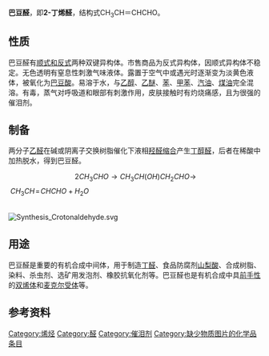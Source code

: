 {{chembox
| Reference=<ref>''[[默克索引|默克索引]]'', 11th Edition, '''2599'''</ref>
| Name = ''反式''-2-丁烯醛
| NameEn = Crotonaldehyde
| ImageFile = Crotonaldehyde.png
| ImageName = 巴豆醛
| ImageSize = 180px
| ImageFile1 = Crotonaldehyde-3D-balls.png
| ImageName1 = 球棍模型
| IUPACName = (2''E'')-but-2-enal
| OtherNames = 巴豆醛<br />''E''-丁-2-烯醛<br />3-甲基丙烯醛<br />反式丁烯醛
| Section1 = {{Chembox Identifiers
| CASNo = 123-73-9
| CASNo_Comment =  (''E'')
| CASNo_Ref = {{cascite|changed|CAS}}
| CASNo1 = 4170-30-3
| CASNo1_Comment =  (''E/Z'')
| CASNo1_Ref = {{cascite|changed|CAS}}
| CASNo2 = 15798-64-8
| CASNo2_Comment =  (''Z'')
| CASNo2_Ref = {{cascite|changed|CAS}}
|   EINECS  =  
|   PubChem  =  447466
|   SMILES  =  O=C/C=C/C
|   InChI  =  1S/C4H6O/c1-2-3-4-5/h2-4H,1H3/b3-2+
|   InChIKey  =  MLUCVPSAIODCQM-NSCUHMNNSA-N
|  IUPHAR_ligand  =  6288
|  ChemSpiderID_Ref  = {{chemspidercite|correct|chemspider}}|  ChemSpiderID  =  394562
|  StdInChI_Ref  = {{stdinchicite|correct|chemspider}}|  StdInChI  =  1S/C4H6O/c1-2-3-4-5/h2-4H,1H3/b3-2+
|  StdInChIKey_Ref  = {{stdinchicite|correct|chemspider}}|  StdInChIKey  =  MLUCVPSAIODCQM-NSCUHMNNSA-N
|  UNII_Ref  = {{fdacite|changed|FDA}}|  UNII  =   9G72074TUW 
|  UNII_Comment  =  ("E/Z")
|  UNII1_Ref  = {{fdacite|changed|FDA}}|  UNII1  =   6PUW625907 
|  UNII1_Comment  =  ("E")
|  UNII2_Ref  = {{fdacite|changed|FDA}}|  UNII2  =   RB9WCA91QT
|  UNII2_Comment  =  ("Z")
|  ChEMBL_Ref  = {{ebicite|correct|EBI}}|  ChEMBL  =  1086445
|  DrugBank_Ref  = {{drugbankcite|correct|drugbank}}|  DrugBank  =  DB04381
|  ChEBI_Ref  = {{ebicite|correct|EBI}}|  ChEBI  =  41607
|  KEGG_Ref  = {{keggcite|changed|kegg}}|  KEGG  =  C19377
}}
| Section2 = {{Chembox Properties
|  C = 4 | H = 6 | O = 1
|  Appearance = 无色液体
|  Density = 0.846 g/cm<sup>3</sup>
|  MeltingPtC = -76.5
|  BoilingPtC = 104.0
|  Solubility = 181 g/l，20 °C<ref name="GESTIS">{{GESTIS|ZVG=37140|CAS=4170-30-3|Datum=03.01.2008}}</ref>
|  SolubleOther = 12.17 M <ref>[http://oru.edu/cccda/sl/solubility/ugidata.php?solute=crotonaldehyde&solvent=methanol Solubility of crotonaldehyde in methanol]</ref>
|  Solvent = [[甲醇|甲醇]] 
|  RefractIndex = 1.4362<ref name="zghg">中国化工产品大全 上卷，Da133 丁烯醛，页509</ref>
|  VaporPressure = 2.4 kPa，20 °C<ref name="GESTIS">{{GESTIS|ZVG=37140|CAS=4170-30-3|Datum=03.01.2008}}</ref>
  }}
| Section7 = {{Chembox Hazards
|  EUClass = {{Hazchem T+}} {{Hazchem F}} {{Hazchem N}}
|  RPhrases = {{R11}}-{{R26}}-{{R24/25}}-{{R37/38}}-{{R41}}-{{R48/22}}-{{R50}}-{{R68}}
|  SPhrases = {{S1/2}}-{{S26}}-{{S28}}-{{S36/37/39}}-{{S45}}-{{S61}}
|  NFPA-H = 4
|  NFPA-F = 3
|  NFPA-R = 2
|  NFPA-O =
|  FlashPt = 13 °C (开杯)<ref name="zghg" />
|  ExploLimits = 2.91～15.5％ (体积)<ref name="zghg" />
  }}
}}

'''巴豆醛'''，即'''2-丁烯醛'''，结构式CH<sub>3</sub>CH＝CHCHO。

==性质==
巴豆醛有[[顺反异构|顺式和反式]]两种双键异构体。市售商品为反式异构体，因顺式异构体不稳定。无色透明有窒息性刺激气味液体。露置于空气中或遇光时逐渐变为淡黄色液体，被氧化为[[巴豆酸|巴豆酸]]。易溶于水，与[[乙醇|乙醇]]、[[乙醚|乙醚]]、[[苯|苯]]、[[甲苯|甲苯]]、[[汽油|汽油]]、[[煤油|煤油]]完全混溶。有毒，蒸气对呼吸道和眼部有刺激作用，皮肤接触时有灼烧痛感，且为很强的催泪剂。

==制备==
两分子[[乙醛|乙醛]]在碱或阴离子交换树脂催化下液相[[羟醛缩合|羟醛缩合]]产生[[丁醇醛|丁醇醛]]，后者在稀酸中加热脱水，得到巴豆醛。
:<math>\ 2CH_3CHO\rightarrow CH_3CH(OH)CH_2CHO\rightarrow </math><math>\ CH_3CH\!=\!CHCHO+H_2O</math>

<br />
[[File:Synthesis_Crotonaldehyde.svg|thumb]]

==用途==
巴豆醛是重要的有机合成中间体，用于制造[[丁醛|丁醛]]、食品防腐剂[[山梨酸|山梨酸]]、合成树脂、染料、杀虫剂、选矿用发泡剂、橡胶抗氧化剂等。巴豆醛也是有机合成中具[[前手性|前手性]]的[[双烯体|双烯体]]和[[麦克尔受体|麦克尔受体]]等。

==参考资料==
{{reflist}}

{{Authority control}}
[[Category:烯烃|Category:烯烃]]
[[Category:醛|Category:醛]]
[[Category:催泪剂|Category:催泪剂]]
[[Category:缺少物质图片的化学品条目|Category:缺少物质图片的化学品条目]]